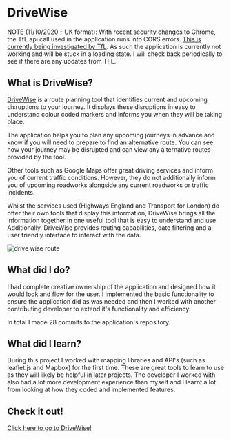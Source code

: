 # DriveWise

NOTE (11/10/2020 - UK format): With recent security changes to Chrome, the TfL api call used in the application runs into CORS errors. [This is currently being investigated by TfL](https://techforum.tfl.gov.uk/t/api-blocked-by-cors-policy-no-access-control-allow-origin-header/1537/34). As such the application is currently not working and will be stuck in a loading state. I will check back periodically to see if there are any updates from TFL.

## What is DriveWise?

[DriveWise](https://clariity.github.io/DriveWise) is a route planning tool that identifies current and upcoming disruptions to your journey. It displays these disruptions in easy to understand colour coded markers and informs you when they will be taking place.

The application helps you to plan any upcoming journeys in advance and know if you will need to prepare to find an alternative route. You can see how your journey may be disrupted and can view any alternative routes provided by the tool.

Other tools such as Google Maps offer great driving services and inform you of current traffic conditions. However, they do not additionally inform you of upcoming roadworks alongside any current roadworks or traffic incidents.

Whilst the services used (Highways England and Transport for London) do offer their own tools that display this information, DriveWise brings all the information together in one useful tool that is easy to understand and use. Additionally, DriveWise provides routing capabilities, date filtering and a user friendly interface to interact with the data.

<img
  src="/images/projects/drivewise-route.png"
  alt="drive wise route"
  className="project-inner-image"
/>

## What did I do?

I had complete creative ownership of the application and designed how it would look and flow for the user. I implemented the basic functionality to ensure the application did as was needed and then I worked with another contributing developer to extend it's functionality and efficiency.

In total I made 28 commits to the application's repository.

## What did I learn?

During this project I worked with mapping libraries and API's (such as leaflet.js and Mapbox) for the first time. These are great tools to learn to use as they will likely be helpful in later projects. The developer I worked with also had a lot more development experience than myself and I learnt a lot from looking at how they coded and implemented features.

## Check it out!

[Click here to go to DriveWise!](https://clariity.github.io/DriveWise)
